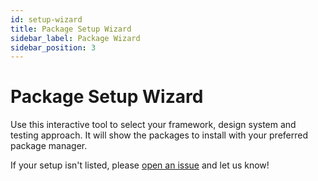 ```yaml
---
id: setup-wizard
title: Package Setup Wizard
sidebar_label: Package Wizard
sidebar_position: 3
---
```



# Package Setup Wizard

Use this interactive tool to select your framework, design system and testing approach. It will show the packages to install with your preferred package manager.

<SetupWizard />

If your setup isn't listed, please [open an issue](https://github.com/atomic-testing/atomic-testing/issues) and let us know!
